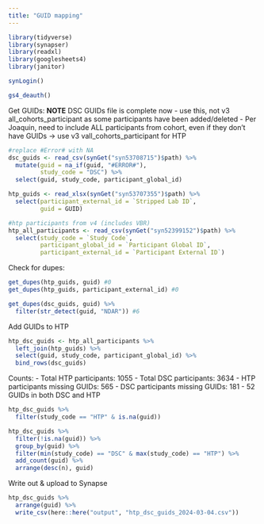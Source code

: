 ```yaml
---
title: "GUID mapping"
---
```


```r
library(tidyverse)
library(synapser)
library(readxl)
library(googlesheets4)
library(janitor)

synLogin()

gs4_deauth()
```

Get GUIDs:
**NOTE** DSC GUIDs file is complete now - 
use this, not v3 all_cohorts_participant as some participants have been added/deleted
- Per Joaquin, need to include ALL participants from cohort, even if they don't
have GUIDs -> use v3 vall_cohorts_participant for HTP
```r
#replace #Error# with NA
dsc_guids <- read_csv(synGet("syn53708715")$path) %>%
  mutate(guid = na_if(guid, "#ERROR#"),
         study_code = "DSC") %>% 
  select(guid, study_code, participant_global_id)

htp_guids <- read_xlsx(synGet("syn53707355")$path) %>% 
  select(participant_external_id = `Stripped Lab ID`,
         guid = GUID)

#htp participants from v4 (includes VBR)
htp_all_participants <- read_csv(synGet("syn52399152")$path) %>% 
  select(study_code = `Study Code`,
         participant_global_id = `Participant Global ID`,
         participant_external_id = `Participant External ID`)
```

Check for dupes:
```r
get_dupes(htp_guids, guid) #0
get_dupes(htp_guids, participant_external_id) #0

get_dupes(dsc_guids, guid) %>%
  filter(str_detect(guid, "NDAR")) #6
```

Add GUIDs to HTP
```r
htp_dsc_guids <- htp_all_participants %>% 
  left_join(htp_guids) %>% 
  select(guid, study_code, participant_global_id) %>% 
  bind_rows(dsc_guids)
```

Counts:
- Total HTP participants: 1055
- Total DSC participants: 3634
- HTP participants missing GUIDs: 565
- DSC participants missing GUIDs: 181
- 52 GUIDs in both DSC and HTP

```r
htp_dsc_guids %>% 
  filter(study_code == "HTP" & is.na(guid))

htp_dsc_guids %>%
  filter(!is.na(guid)) %>% 
  group_by(guid) %>% 
  filter(min(study_code) == "DSC" & max(study_code) == "HTP") %>% 
  add_count(guid) %>% 
  arrange(desc(n), guid)
```

Write out & upload to Synapse
```r
htp_dsc_guids %>% 
  arrange(guid) %>% 
  write_csv(here::here("output", "htp_dsc_guids_2024-03-04.csv"))
```






